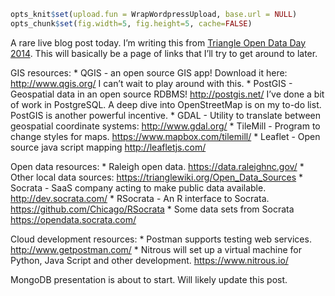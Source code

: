 ```r
opts_knit$set(upload.fun = WrapWordpressUpload, base.url = NULL) 
opts_chunk$set(fig.width=5, fig.height=5, cache=FALSE)
````
A rare live blog post today. I'm writing this from [Triangle Open Data Day 2014](http://triangleopendataday.com/). This will basically be a page of links that I'll try to get around to later. 

GIS resources:
* QGIS - an open source GIS app! Download it here: [http://www.qgis.org/](http://www.qgis.org/) I can't wait to play around with this.
* PostGIS - Geospatial data in an open source RDBMS! [http://postgis.net/](http://postgis.net/) I've done a bit of work in PostgreSQL. A deep dive into OpenStreetMap is on my to-do list. PostGIS is another powerful incentive.
* GDAL - Utility to translate between geospatial coordinate systems: [http://www.gdal.org/](http://www.gdal.org/)
* TileMill - Program to change styles for maps. [https://www.mapbox.com/tilemill/](https://www.mapbox.com/tilemill/)
* Leaflet - Open source java script mapping [http://leafletjs.com/](http://leafletjs.com/)

Open data resources:
* Raleigh open data. [https://data.raleighnc.gov/](https://data.raleighnc.gov/)
* Other local data sources: [https://trianglewiki.org/Open_Data_Sources](https://trianglewiki.org/Open_Data_Sources)
* Socrata - SaaS company acting to make public data available. [http://dev.socrata.com/](http://dev.socrata.com/)
* RSocrata - An R interface to Socrata. [https://github.com/Chicago/RSocrata](https://github.com/Chicago/RSocrata)
* Some data sets from Socrata [https://opendata.socrata.com/](https://opendata.socrata.com/)

Cloud development resources:
* Postman supports testing web services. [http://www.getpostman.com/](http://www.getpostman.com/)
* Nitrous will set up a virtual machine for Python, Java Script and other development. [https://www.nitrous.io/](https://www.nitrous.io/)

MongoDB presentation is about to start. Will likely update this post.